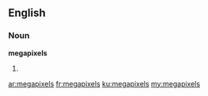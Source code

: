 ==English==

===Noun===
'''megapixels'''

# {{plural of|megapixel}}

[[ar:megapixels]]
[[fr:megapixels]]
[[ku:megapixels]]
[[my:megapixels]]